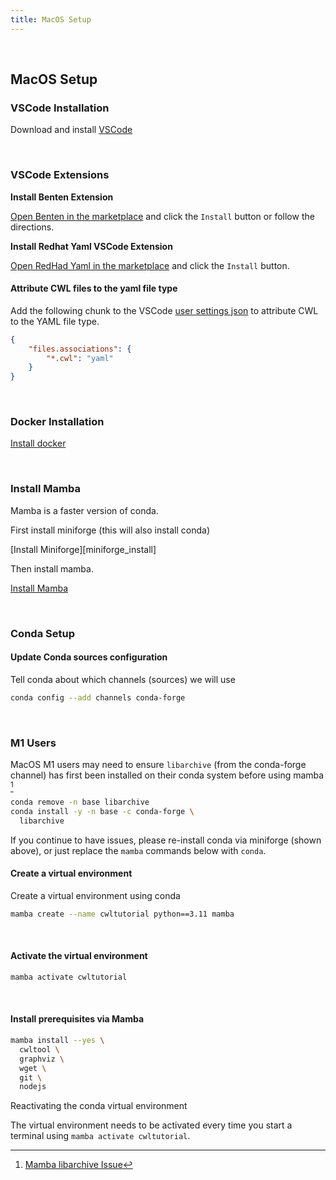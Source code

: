 ```yaml
---
title: MacOS Setup
---
```


<br>

## MacOS Setup

### VSCode Installation

Download and install [VSCode][vs_code]

<br>

### VSCode Extensions

**Install Benten Extension**

[Open Benten in the marketplace][benten_vs_code_marketplace] and click the `Install` button or follow the directions.

**Install Redhat Yaml VSCode Extension**

[Open RedHad Yaml in the marketplace][redhat_yaml_vs_code_marketplace] and click the `Install` button.

#### Attribute CWL files to the yaml file type

Add the following chunk to the VSCode [user settings json][user_settings_json] to attribute CWL to the YAML file type.

```json
{
    "files.associations": {
        "*.cwl": "yaml"
    }
}
```

<br>

### Docker Installation

[Install docker][docker_install]

<br>

### Install Mamba

Mamba is a faster version of conda.

First install miniforge (this will also install conda)

[Install Miniforge][miniforge_install]

Then install mamba.

[Install Mamba][mamba_install]

<br>

### Conda Setup

#### Update Conda sources configuration

Tell conda about which channels (sources) we will use

```bash
conda config --add channels conda-forge
```

<br>

::::::::::::::::::: callout

### M1 Users

MacOS M1 users may need to ensure `libarchive` (from the conda-forge channel) has first been installed on their conda system before using mamba [^1]

```bash
conda remove -n base libarchive
conda install -y -n base -c conda-forge \
  libarchive 
```

If you continue to have issues, please re-install conda via miniforge (shown above), or just replace the `mamba` commands below with `conda`.  

::::::::::::::::::

#### Create a virtual environment

Create a virtual environment using conda

```bash
mamba create --name cwltutorial python==3.11 mamba
```

<br>

#### Activate the virtual environment

```bash
mamba activate cwltutorial
```

<br>

#### Install prerequisites via Mamba

```bash
mamba install --yes \
  cwltool \
  graphviz \
  wget \
  git \
  nodejs
```

:::::::::::::::: callout

Reactivating the conda virtual environment

The virtual environment needs to be activated every time you start a terminal using
`mamba activate cwltutorial`.

::::::::::::::::

[^1]: [Mamba libarchive Issue][mamba_libarchive_issue]

[mamba_libarchive_issue]: https://github.com/mamba-org/mamba/issues/1826#issuecomment-1196636463
[docker_install]: https://docs.docker.com/desktop/mac/install
[miniforge]: https://github.com/conda-forge/miniforge
[mamba_install]: https://mamba.readthedocs.io/en/latest/installation/mamba-installation.html
[vs_code]: https://code.visualstudio.com/
[benten_vs_code_marketplace]: https://marketplace.visualstudio.com/items?itemName=sbg-rabix.benten-cwl
[redhat_yaml_vs_code_marketplace]: https://marketplace.visualstudio.com/items?itemName=redhat.vscode-yaml
[user_settings_json]: https://code.visualstudio.com/docs/getstarted/settings#_settingsjson
